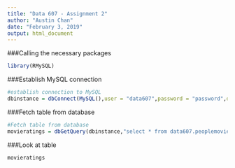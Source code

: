 ---
title: "Data 607 - Assignment 2"
author: "Austin Chan"
date: "February 3, 2019"
output: html_document
---

###Calling the necessary packages

```{r}
library(RMySQL)
```

###Establish MySQL connection

```{r}
#establish connection to MySQL
dbinstance = dbConnect(MySQL(),user = "data607",password = "password",dbname = "data607", host = "localhost")
```

###Fetch table from database

```{r}
#Fetch table from database
movieratings = dbGetQuery(dbinstance,"select * from data607.peoplemovieratingsresults")
```


###Look at table

```{r}
movieratings
```


























